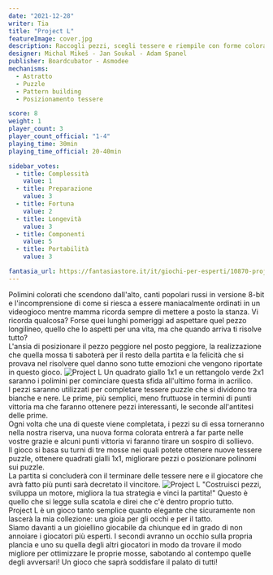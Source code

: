 ```yaml
---
date: "2021-12-28"
writer: Tia
title: "Project L"
featureImage: cover.jpg
description: Raccogli pezzi, scegli tessere e riempile con forme colorate.
designer: Michal Mikeš - Jan Soukal - Adam Spanel
publisher: Boardcubator - Asmodee
mechanisms:
  - Astratto
  - Puzzle
  - Pattern building
  - Posizionamento tessere

score: 8
weight: 1
player_count: 3
player_count_official: "1-4"
playing_time: 30min
playing_time_official: 20-40min

sidebar_votes:
  - title: Complessità
    value: 1
  - title: Preparazione
    value: 3
  - title: Fortuna
    value: 2
  - title: Longevità
    value: 3
  - title: Componenti
    value: 5
  - title: Portabilità
    value: 3

fantasia_url: https://fantasiastore.it/it/giochi-per-esperti/10870-project-l.html
---
```


<Setting>
  Polimini colorati che scendono dall'alto, canti popolari russi in versione
  8-bit e l'incomprensione di come si riesca a essere maniacalmente ordinati in
  un videogioco mentre mamma ricorda sempre di mettere a posto la stanza. Vi
  ricorda qualcosa? Forse quei lunghi pomeriggi ad aspettare quel pezzo
  longilineo, quello che lo aspetti per una vita, ma che quando arriva ti
  risolve tutto?
  <br />
  L'ansia di posizionare il pezzo peggiore nel posto peggiore, la realizzazione
  che quella mossa ti saboterà per il resto della partita e la felicità che si
  provava nel risolvere quel danno sono tutte emozioni che vengono riportate in
  questo gioco.
</Setting>

<img src="./game1.jpg" alt="Project L" />

<Rules>
  Un quadrato giallo 1x1 e un rettangolo verde 2x1 saranno i polimini per
  cominciare questa sfida all'ultimo forma in acrilico. <br />
  I pezzi saranno utilizzati per completare tessere puzzle che si dividono tra bianche
  e nere. Le prime, più semplici, meno fruttuose in termini di punti vittoria ma
  che faranno ottenere pezzi interessanti, le seconde all'antitesi delle prime.
  <br />
  Ogni volta che una di queste viene completata, i pezzi su di essa torneranno nella
  nostra riserva, una nuova forma colorata entrerà a far parte nelle vostre grazie
  e alcuni punti vittoria vi faranno tirare un sospiro di sollievo. <br />
  Il gioco si basa su turni di tre mosse nei quali potete ottenere nuove tessere
  puzzle, ottenere quadrati gialli 1x1, migliorare pezzi o posizionare polinomi
  sui puzzle.
  <br />
  La partita si concluderà con il terminare delle tessere nere e il giocatore
  che avrà fatto più punti sarà decretato il vincitore.
</Rules>

<img src="./game2.jpg" alt="Project L" />

<Feedback>
  "Costruisci pezzi, sviluppa un motore, migliora la tua strategia e vinci la
  partita!" Questo è quello che si legge sulla scatola e direi che c'è dentro
  proprio tutto.
  <br />
  Project L è un gioco tanto semplice quanto elegante che sicuramente non
  lascerà la mia collezione: una gioia per gli occhi e per il tatto.
  <br />
  Siamo davanti a un gioiellino giocabile da chiunque ed in grado di non
  annoiare i giocatori più esperti. I secondi avranno un occhio sulla propria
  plancia e uno su quella degli altri giocatori in modo da trovare il modo
  migliore per ottimizzare le proprie mosse, sabotando al contempo quelle degli
  avversari! Un gioco che saprà soddisfare il palato di tutti!
</Feedback>

<Instagram id="CYBUtV7lK9M" />
